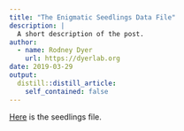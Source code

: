 ```yaml
---
title: "The Enigmatic Seedlings Data File"
description: |
  A short description of the post.
author:
  - name: Rodney Dyer
    url: https://dyerlab.org
date: 2019-03-29
output:
  distill::distill_article:
    self_contained: false
---
```






[Here](https://drive.google.com/file/d/1_SMPw4yij0ySdR2XRvaZqXXUduzbwuwg/view?usp=sharing) is the seedlings file.
 
 
 
